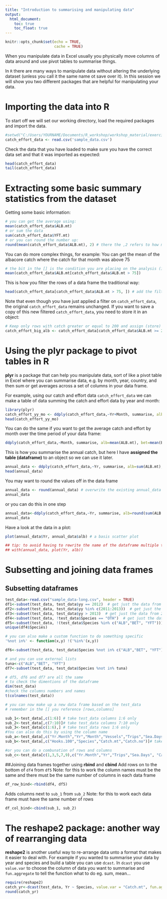 ```yaml
---
title: "Introduction to summarising and manipulating data"
output: 
  html_document:
    toc: true
    toc_float: true
---
```


```r
knitr::opts_chunk$set(echo = TRUE,
                      cache = TRUE)
```

When you manipulate data in Excel usually you physically move columns of data around and use pivot tables to summarise things. 

In `R` there are many ways to manipulate data without altering the underlying dataset (unless you call it the same name ot save over it). In this session we will show you two different packages that are helpful for manipulating your data. 

# Importing the data into R
To start off we will set our working directory, load the required packages and import the data.
```r
#setwd("C:/Users/YOURNAME/Documents/R_workshop/workshop_material/exercises/data_manipulation") 
catch_effort_data <- read.csv('sample_data.csv')
```

Check the data that you have loaded to make sure you have the correct data set and that it was imported as expected:
```r
head(catch_effort_data)
tail(catch_effort_data)
```

# Extracting some basic summary statistics from the dataset
Getting some basic information: 
```r
# you can get the average using:
mean(catch_effort_data$ALB.mt)
# or sum the data
sum(catch_effort_data$YFT.mt)
# or you can round the number up:
round(mean(catch_effort_data$ALB.mt), 2) # there the ,2 refers to how many decimal figures you want behind the '.'
```
You can do more complex things, for example:
You can get the mean of the albacore catch where the catch for that month was above 75
```r
# the bit in the [] is the condition you are placing on the analysis (in this case everything above 75 tonnes)
mean(catch_effort_data$ALB.mt[catch_effort_data$ALB.mt > 75])  
```

This is how you filter the rows of a data frame the traditional way: 
```r
head(catch_effort_data[catch_effort_data$ALB.mt > 75, ]) # add the filtering condition within the first slot before the comma
```
Note that even though you have just applied a filter on `catch_effort_data`, the original `catch_effort_data` remains unchanged. If you want to save a copy of this new filtered `catch_effort_data`, you need to store it in an object:
```r
# Keep only rows with catch greater or equal to 200 and assign (store) it to an object called xx
catch_effort_big_alb <- catch_effort_data[catch_effort_data$ALB.mt >= 200, ]
```

# Using the **plyr** package to pivot tables in R
**plyr** is a package that can help you manipulate data, sort of like a pivot table in Excel where you can summarise data, e.g. by month, year, country, and then sum or get averages across a set of columns in your data frame. 

For example, using our catch and effort data `catch_effort_data` we can make a table of data summing the catch and effort data by year and month: 
```r
library(plyr)
catch_effort_yy_mo <- ddply(catch_effort_data,~Yr+Month, summarise, alb=sum(ALB.mt), bet=sum(BET.mt), yft=sum(YFT.mt), hook=sum(Hooks.100))
head(catch_effort_yy_mo)
```

You can do the same if you want to get the average catch and effort by month over the time period of your data frame:
```r
ddply(catch_effort_data,~Month, summarise, alb=mean(ALB.mt), bet=mean(BET.mt), yft=mean(YFT.mt), hook=mean(Hooks.100))
```

This is how you summarise the annual catch, but here I have **assigned the table (dataframe)** to an object so we can use it later.
```r
annual_data <- ddply(catch_effort_data,~Yr, summarise, alb=sum(ALB.mt), bet=sum(BET.mt), yft=sum(YFT.mt), hook=sum(Hooks.100))
head(annual_data)
```

You may want to round the values off in the data frame
```r
annual_data <- round(annual_data) # overwrite the existing annual_data with the rounded off version
annual_data
```

or you can do this in one step

```r
annual_data<-ddply(catch_effort_data,~Yr, summarise, alb=round(sum(ALB.mt)), bet=round(sum(BET.mt)), yft=round(sum(YFT.mt)), hook=sum(Hooks.100))
annual_data
```

Have a look at the data in a plot:

```r
plot(annual_data$Yr, annual_data$alb) # a basis scatter plot

## tip: to avoid having to rewrite the name of the dataframe multiple times, use the with() function before calling the plot, e.g.: 
## with(annual_data, plot(Yr, alb))
```

# Subsetting and joining data frames
## Subsetting dataframes
```r
test_data<-read.csv("sample_data-long.csv", header = TRUE)
df1<-subset(test_data, test_data$yy == 2012)  # get just the data from 2012
df2<-subset(test_data, test_data$yy %in% c(2011:2013))  # get just the data from 2011-2013
df3<-subset(test_data, test_data$yy > 2013)  # get just the data from 2014 and up
df4<-subset(test_data, !test_data$Species == "OTH")  # get just the data from 2014 and up
df5<-subset(test_data, !(test_data$Species %in% c("ALB","BET", "YFT")))  #check the data
unique(df4$Species)

# you can also make a custom function to do something specific
'%not in%' <- function(x,y) !('%in%'(x,y))

df6<-subset(test_data, test_data$Species %not in% c("ALB","BET", "YFT")) 

# and you can use external lists
tuna<-c("ALB","BET", "YFT")
df7<-subset(test_data, test_data$Species %not in% tuna) 

# df5, df6 and df7 are all the same 
# to check the dimentions of the dataframe
dim(test_data)
#check the columns numbers and names 
t(colnames(test_data))

# you can now make up a new data frame based on the test_data
# remember in the [] you reference [rows,columns]

sub_1<-test_data[,c(1:6)] # take test_data columns 1:6 only
sub_2<-test_data[,c(7:10)]# take test_data columns 7:10 only
sub_3<-test_data[c(1:6),] # take test_data rows 1:6 only
#You can also do this by using the column name
sub_a<-test_data[,c("Yr.Month","Yr","Month","Vessels","Trips","Sea.Days")]# take test_data columns 1:6 only
sub_b<-test_data[,c("Hooks.100","Species","Catch.mt","Catch.no")]# take test_data columns 7:10 only

#or you can do a combunation of rows and columns
sub_c<-test_data[c(1,3,5,7,9),c("Yr.Month","Yr","Trips","Sea.Days", "Catch.mt")]

```

##Joining data frames together using **rbind** and **cbind** 
Add rows on to the bottom of `df4` from `df5`
Note:  for this to work the column names must be the same and there must be the same number of columns in each data frame
```r
df_row_bind<-rbind(df4, df5) 
```

Adds columns next to `sub_1` from `sub_2`
Note: for this to work each data frame must have the same number of rows 
```r
df_col_bind<-cbind(sub_1, sub_2) 
```

# The **reshape2** package: another way of rearranging data
**reshape2** is another useful way to re-arrange data unto a format that makes it easier to deal with. For example if you wanted to summarise your data by year and species and build a table you can use `dcast`. In `dcast` you use `value.var` to choose the column of data you want to summarise and `fun.aggregate` to tell the function what to do eg. sum, mean...
```r
require(reshape2)
catch_yr<-dcast(test_data, Yr ~ Species, value.var = "Catch.mt", fun.aggregate = sum )
round(catch_yr)
```


